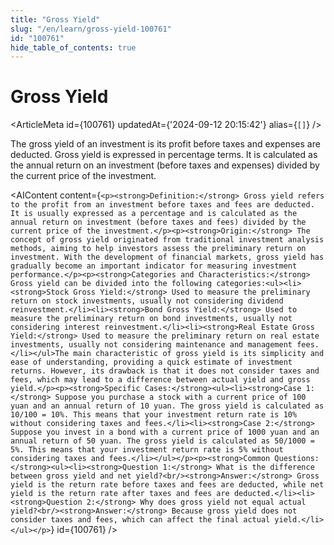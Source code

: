 ```yaml
---
title: "Gross Yield"
slug: "/en/learn/gross-yield-100761"
id: "100761"
hide_table_of_contents: true
---
```



# Gross Yield

<ArticleMeta id={100761} updatedAt={'2024-09-12 20:15:42'} alias={`[]`} />
<div className='border-solid border-b border-t-0 my-4 border-[var(--ifm-color-gray-300)]' />

The gross yield of an investment is its profit before taxes and expenses are deducted. Gross yield is expressed in percentage terms. It is calculated as the annual return on an investment (before taxes and expenses) divided by the current price of the investment.

<AIContent content={`<p><strong>Definition:</strong> Gross yield refers to the profit from an investment before taxes and fees are deducted. It is usually expressed as a percentage and is calculated as the annual return on investment (before taxes and fees) divided by the current price of the investment.</p><p><strong>Origin:</strong> The concept of gross yield originated from traditional investment analysis methods, aiming to help investors assess the preliminary return on investment. With the development of financial markets, gross yield has gradually become an important indicator for measuring investment performance.</p><p><strong>Categories and Characteristics:</strong> Gross yield can be divided into the following categories:<ul><li><strong>Stock Gross Yield:</strong> Used to measure the preliminary return on stock investments, usually not considering dividend reinvestment.</li><li><strong>Bond Gross Yield:</strong> Used to measure the preliminary return on bond investments, usually not considering interest reinvestment.</li><li><strong>Real Estate Gross Yield:</strong> Used to measure the preliminary return on real estate investments, usually not considering maintenance and management fees.</li></ul>The main characteristic of gross yield is its simplicity and ease of understanding, providing a quick estimate of investment returns. However, its drawback is that it does not consider taxes and fees, which may lead to a difference between actual yield and gross yield.</p><p><strong>Specific Cases:</strong><ul><li><strong>Case 1:</strong> Suppose you purchase a stock with a current price of 100 yuan and an annual return of 10 yuan. The gross yield is calculated as 10/100 = 10%. This means that your investment return rate is 10% without considering taxes and fees.</li><li><strong>Case 2:</strong> Suppose you invest in a bond with a current price of 1000 yuan and an annual return of 50 yuan. The gross yield is calculated as 50/1000 = 5%. This means that your investment return rate is 5% without considering taxes and fees.</li></ul></p><p><strong>Common Questions:</strong><ul><li><strong>Question 1:</strong> What is the difference between gross yield and net yield?<br/><strong>Answer:</strong> Gross yield is the return rate before taxes and fees are deducted, while net yield is the return rate after taxes and fees are deducted.</li><li><strong>Question 2:</strong> Why does gross yield not equal actual yield?<br/><strong>Answer:</strong> Because gross yield does not consider taxes and fees, which can affect the final actual yield.</li></ul></p>`} id={100761} />
